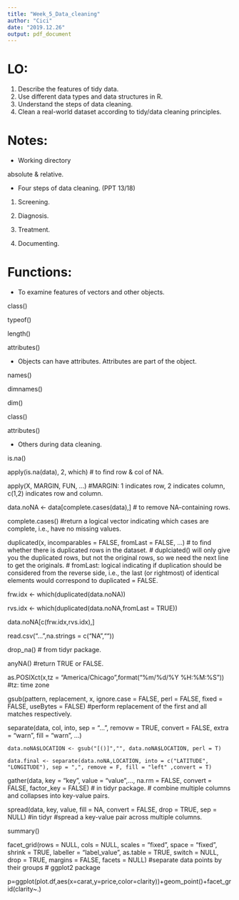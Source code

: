 ```yaml
---
title: "Week_5_Data_cleaning"
author: "Cici"
date: "2019.12.26"
output: pdf_document
---
```


# LO:

1. Describe the features of tidy data.
2. Use different data types and data structures in R.
3. Understand the steps of data cleaning.
4. Clean a real-world dataset according to tidy/data cleaning principles.

# Notes:

- Working directory

absolute & relative.

- Four steps of data cleaning. (PPT 13/18)

1. Screening.

2. Diagnosis.

3. Treatment.

4. Documenting.

# Functions:

- To examine features of vectors and other objects.

class()

typeof()

length()

attributes()

- Objects can have attributes. Attributes are part of the object.

names()

dimnames()

dim()

class()

attributes()

- Others during data cleaning.

is.na()

apply(is.na(data), 2, which) # to find row & col of NA.

apply(X, MARGIN, FUN, ...) #MARGIN: 1 indicates row, 2 indicates column, c(1,2) indicates row and column.

data.noNA <- data[complete.cases(data),] # to remove NA-containing rows.

complete.cases() #return a logical vector indicating which cases are complete, i.e., have no missing values.

duplicated(x, incomparables = FALSE, fromLast = FALSE, ...) # to find whether there is duplicated rows in the dataset. # duplciated() will only give you the duplicated rows, but not the original rows, so we need the next line to get the originals. # fromLast: logical indicating if duplication should be considered from the reverse side, i.e., the last (or rightmost) of identical elements would correspond to duplicated = FALSE.

frw.idx <- which(duplicated(data.noNA))

rvs.idx <- which(duplicated(data.noNA,fromLast = TRUE))

data.noNA[c(frw.idx,rvs.idx),]

read.csv("...",na.strings = c("NA",""))

drop_na() # from tidyr package.

anyNA() #return TRUE or FALSE.

as.POSIXct(x,tz = "America/Chicago",format("%m/%d/%Y %H:%M:%S")) #tz: time zone

gsub(pattern, replacement, x, ignore.case = FALSE, perl = FALSE, fixed = FALSE, useBytes = FALSE) #perform replacement of the first and all matches respectively.

separate(data, col, into, sep = "...", removw = TRUE, convert = FALSE, extra = "warn", fill = "warn", ...)

```
data.noNA$LOCATION <- gsub("[()]","", data.noNA$LOCATION, perl = T) 

data.final <- separate(data.noNA,LOCATION, into = c("LATITUDE", "LONGITUDE"), sep = ",", remove = F, fill = "left" ,convert = T)
```
gather(data, key = "key", value = "value",..., na.rm = FALSE, convert = FALSE, factor_key = FALSE) # in tidyr package. # combine multiple columns and collapses into key-value pairs.

spread(data, key, value, fill = NA, convert = FALSE, drop = TRUE, sep = NULL) #in tidyr #spread a key-value pair across multiple columns.

summary()

facet_grid(rows = NULL, cols = NULL, scales = "fixed",
  space = "fixed", shrink = TRUE, labeller = "label_value",
  as.table = TRUE, switch = NULL, drop = TRUE, margins = FALSE,
  facets = NULL) #separate data points by their groups # ggplot2 package

p=ggplot(plot.df,aes(x=carat,y=price,color=clarity))+geom_point()+facet_grid(clarity~.)